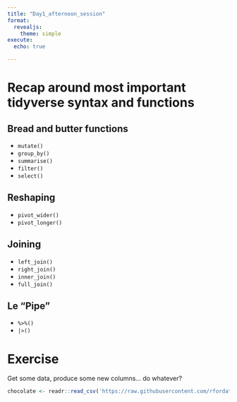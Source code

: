 ```yaml
---
title: "Day1_afternoon_session"
format: 
  revealjs:
    theme: simple
execute: 
  echo: true

---
```


# Recap around most important tidyverse syntax and functions


## Bread and butter functions

- `mutate()`
- `group_by()`
- `summarise()`
- `filter()`
- `select()`

## Reshaping

- `pivot_wider()`
- `pivot_longer()`

## Joining

- `left_join()`
- `right_join()`
- `inner_join()`
- `full_join()`


## Le "Pipe"

- `%>%()`
- `|>()`


# Exercise

Get some data, produce some new columns... do whatever?

```r
chocolate <- readr::read_csv('https://raw.githubusercontent.com/rfordatascience/tidytuesday/master/data/2022/2022-01-18/chocolate.csv')
```


